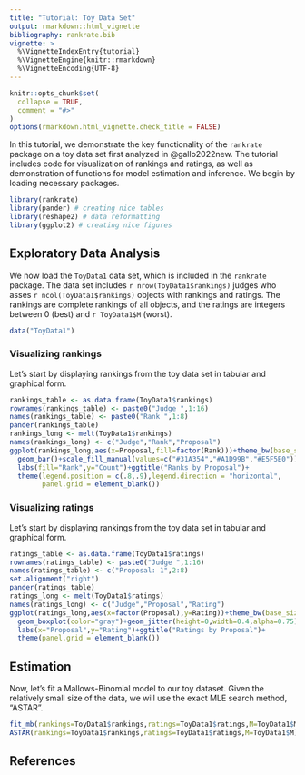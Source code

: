 ```yaml
---
title: "Tutorial: Toy Data Set"
output: rmarkdown::html_vignette
bibliography: rankrate.bib
vignette: >
  %\VignetteIndexEntry{tutorial}
  %\VignetteEngine{knitr::rmarkdown}
  %\VignetteEncoding{UTF-8}
---
```


```r
knitr::opts_chunk$set(
  collapse = TRUE,
  comment = "#>"
)
options(rmarkdown.html_vignette.check_title = FALSE)
```

In this tutorial, we demonstrate the key functionality of the `rankrate` package on a toy data set first analyzed in @gallo2022new. The tutorial includes code for visualization of rankings and ratings, as well as demonstration of functions for model estimation and inference. We begin by loading necessary packages.

```r
library(rankrate)
library(pander) # creating nice tables
library(reshape2) # data reformatting
library(ggplot2) # creating nice figures
```

## Exploratory Data Analysis

We now load the `ToyData1` data set, which is included in the `rankrate` package. The data set includes `r nrow(ToyData1$rankings)` judges who asses `r ncol(ToyData1$rankings)` objects with rankings and ratings. The rankings are complete rankings of all objects, and the ratings are integers between 0 (best) and `r ToyData1$M` (worst).

```r
data("ToyData1")
```

### Visualizing rankings

Let's start by displaying rankings from the toy data set in tabular and graphical form. 

```r
rankings_table <- as.data.frame(ToyData1$rankings)
rownames(rankings_table) <- paste0("Judge ",1:16)
names(rankings_table) <- paste0("Rank ",1:8)
pander(rankings_table)
rankings_long <- melt(ToyData1$rankings)
names(rankings_long) <- c("Judge","Rank","Proposal")
ggplot(rankings_long,aes(x=Proposal,fill=factor(Rank)))+theme_bw(base_size=6)+
  geom_bar()+scale_fill_manual(values=c("#31A354","#A1D99B","#E5F5E0"))+
  labs(fill="Rank",y="Count")+ggtitle("Ranks by Proposal")+
  theme(legend.position = c(.8,.9),legend.direction = "horizontal",
        panel.grid = element_blank())
```

### Visualizing ratings

Let's start by displaying rankings from the toy data set in tabular and graphical form. 

```r
ratings_table <- as.data.frame(ToyData1$ratings)
rownames(ratings_table) <- paste0("Judge ",1:16)
names(ratings_table) <- c("Proposal: 1",2:8)
set.alignment("right")
pander(ratings_table)
ratings_long <- melt(ToyData1$ratings)
names(ratings_long) <- c("Judge","Proposal","Rating")
ggplot(ratings_long,aes(x=factor(Proposal),y=Rating))+theme_bw(base_size=6)+
  geom_boxplot(color="gray")+geom_jitter(height=0,width=0.4,alpha=0.75)+
  labs(x="Proposal",y="Rating")+ggtitle("Ratings by Proposal")+
  theme(panel.grid = element_blank())
```






## Estimation

Now, let's fit a Mallows-Binomial model to our toy dataset. Given the relatively small size of the data, we will use the exact MLE search method, "ASTAR". 

```r
fit_mb(rankings=ToyData1$rankings,ratings=ToyData1$ratings,M=ToyData1$M,method="ASTAR")
ASTAR(rankings=ToyData1$rankings,ratings=ToyData1$ratings,M=ToyData1$M)
```

## References
